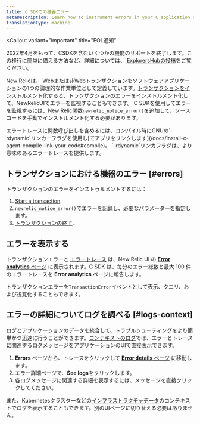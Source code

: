 ```yaml
---
title: C SDKでの機器エラー
metaDescription: Learn how to instrument errors in your C application so you can monitor them with New Relic.
translationType: machine
---
```


<Callout
  variant="important"
  title="EOL通知"
>
  2022年4月をもって、CSDKを含むいくつかの機能のサポートを終了します。この移行に簡単に備える方法など、詳細については、 [ExplorersHubの投稿](https://discuss.newrelic.com/t/q1-bulk-eol-announcement-fy23/181744)をご覧ください。
</Callout>

New Relicは、 [Webまたは非Webトランザクション](/docs/apm/transactions/intro-transactions/transactions-new-relic-apm)をソフトウェアアプリケーションの1つの論理的な作業単位として定義しています。[トランザクションをインストル](/docs/instrument-transactions-c-agent)メント化すると、トランザクションのエラーをインストルメント化して、NewRelicUIでエラーを監視することもできます。 C SDKを使用してエラーを監視するには、New Relic関数`newrelic_notice_error()`を追加して、ソースコードを手動でインストルメント化する必要があります。

<Callout variant="tip">
  エラートレースに関数呼び出しを含めるには、コンパイル時にGNUの`-rdynamic`リンカーフラグを使用し[てアプリをリンクします](/docs/install-c-agent-compile-link-your-code#compile)。 `-rdynamic`リンカフラグは、より意味のあるエラートレースを提供します。
</Callout>

## トランザクションにおける機器のエラー [#errors]

トランザクションのエラーをインストゥルメントするには：

1. [Start a transaction](/docs/instrument-transactions-c-agent#start-transaction).
2. `newrelic_notice_error()`でエラーを記録し、必要なパラメーターを指定します。
3. [トランザクションの終了](/docs/instrument-transactions-c-agent#end-transaction).

## エラーを表示する

トランザクションエラーと [エラートレース](#error-trace-examples) は、New Relic UI の [**Error analytics** ページ](/docs/apm/applications-menu/error-analytics/error-analytics-manage-error-traces) に表示されます。C SDK は、毎分のエラー総数と最大 100 件のエラートレースを **Error analytics** ページに報告します。

トランザクションエラーを`TransactionError`イベントとして表示、クエリ、および視覚化することもできます。

## エラーの詳細についてログを調べる [#logs-context]

ログとアプリケーションのデータを統合して、トラブルシューティングをより簡単かつ迅速に行うことができます。[コンテキストのログ](/docs/logs/logs-context/c-sdk-configure-logs-context/)では、エラーとトレースに関連するログメッセージをアプリケーションのUIで直接表示できます。

1. **Errors** ページから、トレースをクリックして [**Error details** ページ](/docs/apm/apm-ui-pages/error-analytics/errors-page-find-fix-verify-problems/) に移動します。
2. エラー詳細ページで、**See logs**をクリックします。
3. 各ログメッセージに関連する詳細を表示するには、メッセージを直接クリックしてください。

また、Kubernetesクラスターなどの[インフラストラクチャデータ](/docs/logs/forward-logs/forward-your-logs-using-infrastructure-agent/)のコンテキストでログを表示することもできます。別のUIページに切り替える必要はありません。